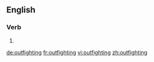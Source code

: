 ==English==

===Verb===
{{head|en}}

# {{present participle of|outfight|lang=en}}

[[de:outfighting]]
[[fr:outfighting]]
[[vi:outfighting]]
[[zh:outfighting]]